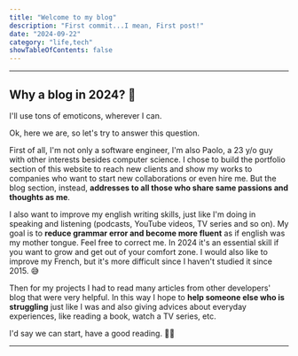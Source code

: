 ```yaml
---
title: "Welcome to my blog"
description: "First commit...I mean, First post!"
date: "2024-09-22"
category: "life,tech"
showTableOfContents: false
---
```



---

## Why a blog in 2024? 🤔

<Callout type="info">I'll use tons of emoticons, wherever I can.</Callout>

Ok, here we are, so let's try to answer this question.

First of all, I'm not only a software engineer, I'm also Paolo, a 23 y/o guy with other interests
besides computer science. I chose to build the portfolio section of this website to reach new clients and show my works
to companies who want to start new collaborations or even hire me. But the blog section, instead, **addresses
to all those who share same passions and thoughts as me**.

I also want to improve my english writing skills, just like I'm doing in speaking and listening (podcasts, YouTube videos, TV series and so on).
My goal is to **reduce grammar error and become more fluent** as if english was my mother tongue. Feel free to correct me.
In 2024 it's an essential skill if you want to grow and get out of your comfort zone.
I would also like to improve my French, but it's more difficult since I haven't studied it since 2015. 😅

Then for my projects I had to read many articles from other developers' blog that were very helpful. In this way I hope to **help someone else who is struggling** just like I was and also giving advices about everyday experiences, like reading a book, watch a TV series, etc.

I'd say we can start, have a good reading. ✌🏻

---
